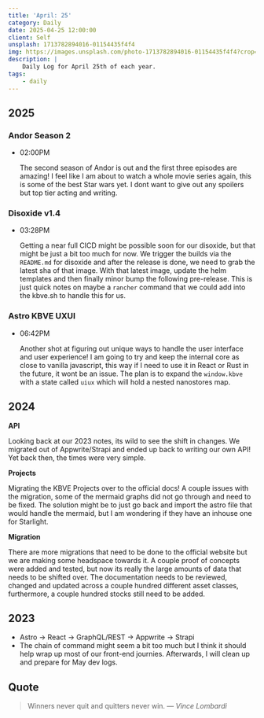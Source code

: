 ```yaml
---
title: 'April: 25'
category: Daily
date: 2025-04-25 12:00:00
client: Self
unsplash: 1713782894016-01154435f4f4
img: https://images.unsplash.com/photo-1713782894016-01154435f4f4?crop=entropy&cs=srgb&fm=jpg&ixid=MnwzNjM5Nzd8MHwxfHJhbmRvbXx8fHx8fHx8fDE2ODE3NDg2ODY&ixlib=rb-4.0.3&q=85
description: |
    Daily Log for April 25th of each year.
tags:
    - daily
---
```


<Adsense />



## 2025

### Andor Season 2

-   02:00PM

    The second season of Andor is out and the first three episodes are amazing!
    I feel like I am about to watch a whole movie series again, this is some of the best Star wars yet.
    I dont want to give out any spoilers but top tier acting and writing.

### Disoxide v1.4

-   03:28PM

    Getting a near full CICD might be possible soon for our disoxide, but that might be just a bit too much for now.
    We trigger the builds via the `README.md` for disoxide and after the release is done, we need to grab the latest sha of that image.
    With that latest image, update the helm templates and then finally minor bump the following pre-release.
    This is just quick notes on maybe a `rancher` command that we could add into the kbve.sh to handle this for us.

### Astro KBVE UXUI

-   06:42PM

    Another shot at figuring out unique ways to handle the user interface and user experience!
    I am going to try and keep the internal core as close to vanilla javascript, this way if I need to use it in React or Rust in the future, it wont be an issue.
    The plan is to expand the `window.kbve` with a state called `uiux` which will hold a nested nanostores map.
    

## 2024

**API**

Looking back at our 2023 notes, its wild to see the shift in changes.
We migrated out of Appwrite/Strapi and ended up back to writing our own API!
Yet back then, the times were very simple.

**Projects**

Migrating the KBVE Projects over to the official docs!
A couple issues with the migration, some of the mermaid graphs did not go through and need to be fixed.
The solution might be to just go back and import the astro file that would handle the mermaid, but I am wondering if they have an inhouse one for Starlight.

**Migration**

There are more migrations that need to be done to the official website but we are making some headspace towards it.
A couple proof of concepts were added and tested, but now its really the large amounts of data that needs to be shifted over.
The documentation needs to be reviewed, changed and updated across a couple hundred different asset classes, furthermore, a couple hundred stocks still need to be added.


## 2023

- Astro -> React -> GraphQL/REST -> Appwrite -> Strapi
- The chain of command might seem a bit too much but I think it should help wrap up most of our front-end journies. Afterwards, I will clean up and prepare for May dev logs.

## Quote

> Winners never quit and quitters never win.
> — <cite>Vince Lombardi</cite>
